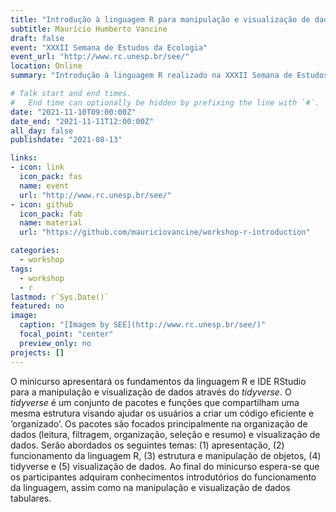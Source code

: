 ```yaml
---
title: "Introdução à linguagem R para manipulação e visualização de dados"
subtitle: Maurício Humberto Vancine
draft: false
event: "XXXII Semana de Estudos da Ecologia"
event_url: "http://www.rc.unesp.br/see/"
location: Online
summary: "Introdução à linguagem R realizado na XXXII Semana de Estudos da Ecologia "

# Talk start and end times.
#   End time can optionally be hidden by prefixing the line with `#`.
date: "2021-11-10T09:00:00Z"
date_end: "2021-11-11T12:00:00Z"
all_day: false
publishdate: "2021-08-13"

links:
- icon: link
  icon_pack: fas
  name: event
  url: "http://www.rc.unesp.br/see/"  
- icon: github
  icon_pack: fab
  name: material
  url: "https://github.com/mauriciovancine/workshop-r-introduction"

categories:
  - workshop
tags:
  - workshop
  - r
lastmod: r`Sys.Date()`
featured: no
image:
  caption: "[Imagem by SEE](http://www.rc.unesp.br/see/)"
  focal_point: "center"
  preview_only: no
projects: []
---
```


O minicurso apresentará os fundamentos da linguagem R e IDE RStudio para a manipulação e visualização de dados através do *tidyverse*. O *tidyverse* é um conjunto de pacotes e funções que compartilham uma mesma estrutura visando ajudar os usuários a criar um código eficiente e 'organizado'. Os pacotes são focados principalmente na organização de dados (leitura, filtragem, organização, seleção e resumo) e visualização de dados. Serão abordados os seguintes temas: (1) apresentação, (2) funcionamento da linguagem R, (3) estrutura e manipulação de objetos, (4) tidyverse e (5) visualização de dados. Ao final do minicurso espera-se que os participantes adquiram conhecimentos introdutórios do funcionamento da linguagem, assim como na manipulação e visualização de dados tabulares.
